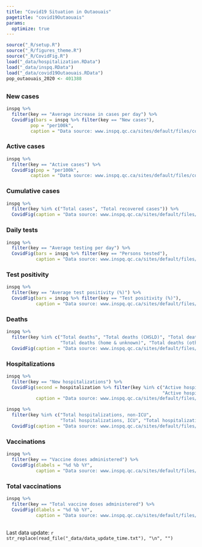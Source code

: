 ```yaml
---
title: "Covid19 Situation in Outaouais"
pagetitle: "covid19Outaouais"
params: 
  optimize: true
---
```


```r
source("_R/setup.R")
source("_R/figures_theme.R")
source("_R/CovidFig.R")
load("_data/hospitalization.RData")
load("_data/inspq.RData")
load("_data/covid19Outaouais.RData")
pop_outaouais_2020 <- 401388
```

## {.tabset .tabset-fade .tabset-pills}

### New cases
```r
inspq %>% 
  filter(key == "Average increase in cases per day") %>%
  CovidFig(bars = inspq %>% filter(key == "New cases"),
         pop = "per100k",
         caption = "Data source: www.inspq.qc.ca/sites/default/files/covid/donnees/covid19-hist.csv")
```

### Active cases
```r
inspq %>% 
  filter(key == "Active cases") %>%
  CovidFig(pop = "per100k",
         caption = "Data source: www.inspq.qc.ca/sites/default/files/covid/donnees/covid19-hist.csv")
```

### Cumulative cases
```r
inspq %>% 
  filter(key %in% c("Total cases", "Total recovered cases")) %>%
  CovidFig(caption = "Data source: www.inspq.qc.ca/sites/default/files/covid/donnees/covid19-hist.csv")
```

### Daily tests
```r
inspq %>% 
  filter(key == "Average testing per day") %>%
  CovidFig(bars = inspq %>% filter(key == "Persons tested"),
           caption = "Data source: www.inspq.qc.ca/sites/default/files/covid/donnees/covid19-hist.csv")
```

### Test positivity
```r
inspq %>% 
  filter(key == "Average test positivity (%)") %>%
  CovidFig(bars = inspq %>% filter(key == "Test positivity (%)"),
           caption = "Data source: www.inspq.qc.ca/sites/default/files/covid/donnees/covid19-hist.csv")
```

### Deaths
```r
inspq %>% 
  filter(key %in% c("Total deaths", "Total deaths (CHSLD)", "Total deaths (RPA)", 
                    "Total deaths (home & unknown)", "Total deaths (other)")) %>%
  CovidFig(caption = "Data source: www.inspq.qc.ca/sites/default/files/covid/donnees/covid19-hist.csv")
```

### Hospitalizations
```r
inspq %>% 
  filter(key == "New hospitalizations") %>%
  CovidFig(second = hospitalization %>% filter(key %in% c("Active hospitalizations, non-ICU", 
                                                          "Active hospitalizations, ICU")), 
           caption = "Data source: www.inspq.qc.ca/sites/default/files/covid/donnees/covid19-hist.csv &\n www.donneesquebec.ca/recherche/dataset/covid-19-portrait-quotidien-des-hospitalisations")
```

<!-- ### Total hospitalizations -->
```r
inspq %>% 
  filter(key %in% c("Total hospitalizations, non-ICU", 
                    "Total hospitalizations, ICU", "Total hospitalizations")) %>%
  CovidFig(caption = "Data source: www.inspq.qc.ca/sites/default/files/covid/donnees/covid19-hist.csv")
```

### Vaccinations
```r
inspq %>% 
  filter(key == "Vaccine doses administered") %>%
  CovidFig(dlabels = "%d %b %Y",
           caption = "Data source: www.inspq.qc.ca/sites/default/files/covid/donnees/covid19-hist.csv")
```

### Total vaccinations
```r
inspq %>% 
  filter(key == "Total vaccine doses administered") %>%
  CovidFig(dlabels = "%d %b %Y",
           caption = "Data source: www.inspq.qc.ca/sites/default/files/covid/donnees/covid19-hist.csv")
```

##

Last data update: `r str_replace(read_file("_data/data_update_time.txt"), "\n", "")`
